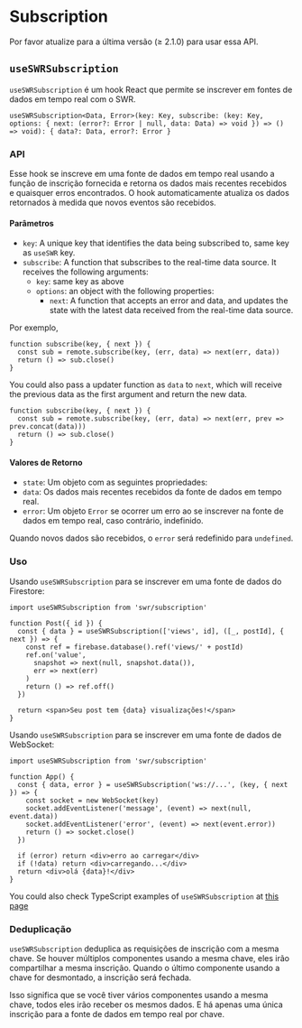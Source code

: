 
# Subscription

<Callout emoji="✅">
  Por favor atualize para a última versão (≥ 2.1.0) para usar essa API.
</Callout>

## `useSWRSubscription`

`useSWRSubscription` é um hook React que permite se inscrever em fontes de dados em tempo real com o SWR.

```tsx
useSWRSubscription<Data, Error>(key: Key, subscribe: (key: Key, options: { next: (error?: Error | null, data: Data) => void }) => () => void): { data?: Data, error?: Error }
```

### API

Esse hook se inscreve em uma fonte de dados em tempo real usando a função de inscrição fornecida e retorna os dados mais recentes recebidos e quaisquer erros encontrados. O hook automaticamente atualiza os dados retornados à medida que novos eventos são recebidos.

#### Parâmetros

- `key`: A unique key that identifies the data being subscribed to, same key as `useSWR` key.
- `subscribe`: A function that subscribes to the real-time data source. It receives the following arguments:
  - `key`: same key as above
  - `options`: an object with the following properties:
    - `next`: A function that accepts an error and data, and updates the state with the latest data received from the real-time data source.


Por exemplo,

```tsx
function subscribe(key, { next }) {
  const sub = remote.subscribe(key, (err, data) => next(err, data))
  return () => sub.close()
}
```

You could also pass a updater function as `data` to `next`, which will receive the previous data as the first argument and return the new data.

```tsx
function subscribe(key, { next }) {
  const sub = remote.subscribe(key, (err, data) => next(err, prev => prev.concat(data)))
  return () => sub.close()
}
```


#### Valores de Retorno

- `state`: Um objeto com as seguintes propriedades:
 - `data`: Os dados mais recentes recebidos da fonte de dados em tempo real.
  - `error`: Um objeto `Error` se ocorrer um erro ao se inscrever na fonte de dados em tempo real, caso contrário, indefinido.

Quando novos dados são recebidos, o `error` será redefinido para `undefined`.

### Uso

Usando `useSWRSubscription` para se inscrever em uma fonte de dados do Firestore:

```tsx
import useSWRSubscription from 'swr/subscription'

function Post({ id }) {
  const { data } = useSWRSubscription(['views', id], ([_, postId], { next }) => {
    const ref = firebase.database().ref('views/' + postId)
    ref.on('value', 
      snapshot => next(null, snapshot.data()),
      err => next(err)
    )
    return () => ref.off()
  })

  return <span>Seu post tem {data} visualizações!</span>
}
```

Usando `useSWRSubscription` para se inscrever em uma fonte de dados de WebSocket:

```tsx
import useSWRSubscription from 'swr/subscription'

function App() {
  const { data, error } = useSWRSubscription('ws://...', (key, { next }) => {
    const socket = new WebSocket(key)
    socket.addEventListener('message', (event) => next(null, event.data))
    socket.addEventListener('error', (event) => next(event.error))
    return () => socket.close()
  })
  
  if (error) return <div>erro ao carregar</div>
  if (!data) return <div>carregando...</div>
  return <div>olá {data}!</div>
}
```

You could also check TypeScript examples of `useSWRSubscription` at [this page](/docs/typescript#useswrsubscription)

### Deduplicação

`useSWRSubscription` deduplica as requisições de inscrição com a mesma chave. Se houver múltiplos componentes usando a mesma chave, eles irão compartilhar a mesma inscrição.
Quando o último componente usando a chave for desmontado, a inscrição será fechada.

Isso significa que se você tiver vários componentes usando a mesma chave, todos eles irão receber os mesmos dados.
E há apenas uma única inscrição para a fonte de dados em tempo real por chave.